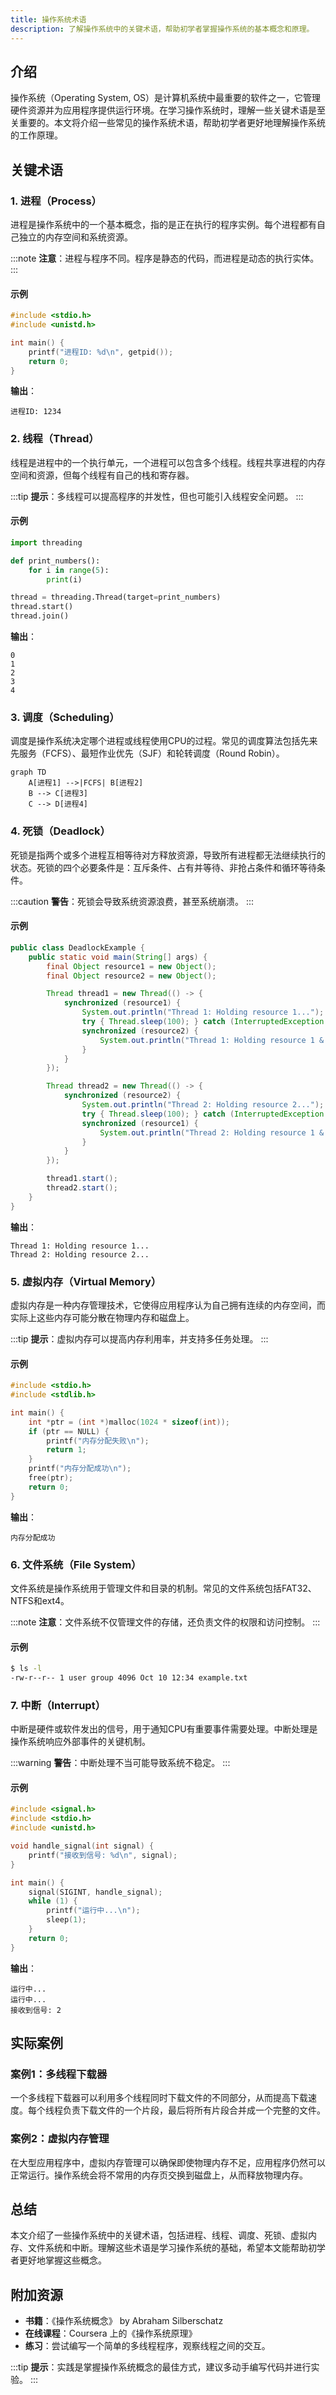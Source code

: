 ```yaml
---
title: 操作系统术语
description: 了解操作系统中的关键术语，帮助初学者掌握操作系统的基本概念和原理。
---
```


## 介绍

操作系统（Operating System, OS）是计算机系统中最重要的软件之一，它管理硬件资源并为应用程序提供运行环境。在学习操作系统时，理解一些关键术语是至关重要的。本文将介绍一些常见的操作系统术语，帮助初学者更好地理解操作系统的工作原理。

## 关键术语

### 1. 进程（Process）

进程是操作系统中的一个基本概念，指的是正在执行的程序实例。每个进程都有自己独立的内存空间和系统资源。

:::note
**注意**：进程与程序不同。程序是静态的代码，而进程是动态的执行实体。
:::

#### 示例
```c
#include <stdio.h>
#include <unistd.h>

int main() {
    printf("进程ID: %d\n", getpid());
    return 0;
}
```
**输出**：
```
进程ID: 1234
```

### 2. 线程（Thread）

线程是进程中的一个执行单元，一个进程可以包含多个线程。线程共享进程的内存空间和资源，但每个线程有自己的栈和寄存器。

:::tip
**提示**：多线程可以提高程序的并发性，但也可能引入线程安全问题。
:::

#### 示例
```python
import threading

def print_numbers():
    for i in range(5):
        print(i)

thread = threading.Thread(target=print_numbers)
thread.start()
thread.join()
```
**输出**：
```
0
1
2
3
4
```

### 3. 调度（Scheduling）

调度是操作系统决定哪个进程或线程使用CPU的过程。常见的调度算法包括先来先服务（FCFS）、最短作业优先（SJF）和轮转调度（Round Robin）。

```mermaid
graph TD
    A[进程1] -->|FCFS| B[进程2]
    B --> C[进程3]
    C --> D[进程4]
```

### 4. 死锁（Deadlock）

死锁是指两个或多个进程互相等待对方释放资源，导致所有进程都无法继续执行的状态。死锁的四个必要条件是：互斥条件、占有并等待、非抢占条件和循环等待条件。

:::caution
**警告**：死锁会导致系统资源浪费，甚至系统崩溃。
:::

#### 示例
```java
public class DeadlockExample {
    public static void main(String[] args) {
        final Object resource1 = new Object();
        final Object resource2 = new Object();

        Thread thread1 = new Thread(() -> {
            synchronized (resource1) {
                System.out.println("Thread 1: Holding resource 1...");
                try { Thread.sleep(100); } catch (InterruptedException e) {}
                synchronized (resource2) {
                    System.out.println("Thread 1: Holding resource 1 & 2...");
                }
            }
        });

        Thread thread2 = new Thread(() -> {
            synchronized (resource2) {
                System.out.println("Thread 2: Holding resource 2...");
                try { Thread.sleep(100); } catch (InterruptedException e) {}
                synchronized (resource1) {
                    System.out.println("Thread 2: Holding resource 1 & 2...");
                }
            }
        });

        thread1.start();
        thread2.start();
    }
}
```
**输出**：
```
Thread 1: Holding resource 1...
Thread 2: Holding resource 2...
```

### 5. 虚拟内存（Virtual Memory）

虚拟内存是一种内存管理技术，它使得应用程序认为自己拥有连续的内存空间，而实际上这些内存可能分散在物理内存和磁盘上。

:::tip
**提示**：虚拟内存可以提高内存利用率，并支持多任务处理。
:::

#### 示例
```c
#include <stdio.h>
#include <stdlib.h>

int main() {
    int *ptr = (int *)malloc(1024 * sizeof(int));
    if (ptr == NULL) {
        printf("内存分配失败\n");
        return 1;
    }
    printf("内存分配成功\n");
    free(ptr);
    return 0;
}
```
**输出**：
```
内存分配成功
```

### 6. 文件系统（File System）

文件系统是操作系统用于管理文件和目录的机制。常见的文件系统包括FAT32、NTFS和ext4。

:::note
**注意**：文件系统不仅管理文件的存储，还负责文件的权限和访问控制。
:::

#### 示例
```bash
$ ls -l
-rw-r--r-- 1 user group 4096 Oct 10 12:34 example.txt
```

### 7. 中断（Interrupt）

中断是硬件或软件发出的信号，用于通知CPU有重要事件需要处理。中断处理是操作系统响应外部事件的关键机制。

:::warning
**警告**：中断处理不当可能导致系统不稳定。
:::

#### 示例
```c
#include <signal.h>
#include <stdio.h>
#include <unistd.h>

void handle_signal(int signal) {
    printf("接收到信号: %d\n", signal);
}

int main() {
    signal(SIGINT, handle_signal);
    while (1) {
        printf("运行中...\n");
        sleep(1);
    }
    return 0;
}
```
**输出**：
```
运行中...
运行中...
接收到信号: 2
```

## 实际案例

### 案例1：多线程下载器

一个多线程下载器可以利用多个线程同时下载文件的不同部分，从而提高下载速度。每个线程负责下载文件的一个片段，最后将所有片段合并成一个完整的文件。

### 案例2：虚拟内存管理

在大型应用程序中，虚拟内存管理可以确保即使物理内存不足，应用程序仍然可以正常运行。操作系统会将不常用的内存页交换到磁盘上，从而释放物理内存。

## 总结

本文介绍了一些操作系统中的关键术语，包括进程、线程、调度、死锁、虚拟内存、文件系统和中断。理解这些术语是学习操作系统的基础，希望本文能帮助初学者更好地掌握这些概念。

## 附加资源

- **书籍**：《操作系统概念》 by Abraham Silberschatz
- **在线课程**：Coursera 上的《操作系统原理》
- **练习**：尝试编写一个简单的多线程程序，观察线程之间的交互。

:::tip
**提示**：实践是掌握操作系统概念的最佳方式，建议多动手编写代码并进行实验。
:::